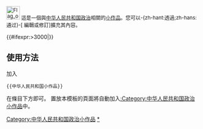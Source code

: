 <noinclude></noinclude><div class="notice metadata" id="stub" style="font-size: small;">[[File:Flag of the People's Republic of China.svg|35px]]&nbsp;這是一個與[[:Category:中华人民共和国政治|中华人民共和国政治]]相關的[[Wikipedia:小作品|小作品]]。您可以-{zh-hant:透過;zh-hans:通过}-<span class="plainlinks">[{{fullurl:{{FULLPAGENAME}}|action=edit}} 編輯或修訂]</span>擴充其內容。</div><includeonly>[[Category:中华人民共和国政治小作品]]{{#ifexpr:{{PAGESIZE:{{FULLPAGENAME}}|R}}>3000|[[Category:字数已超过3000字节的小作品|{{PAGENAME}}]]}}</includeonly><noinclude>

==使用方法==
加入<pre>{{中华人民共和国小作品}}</pre>在條目下方即可。
置放本模板的頁面將自動加入[[:Category:中华人民共和国政治小作品]]中。

[[Category:中华人民共和国政治小作品模板|*]]
</noinclude>